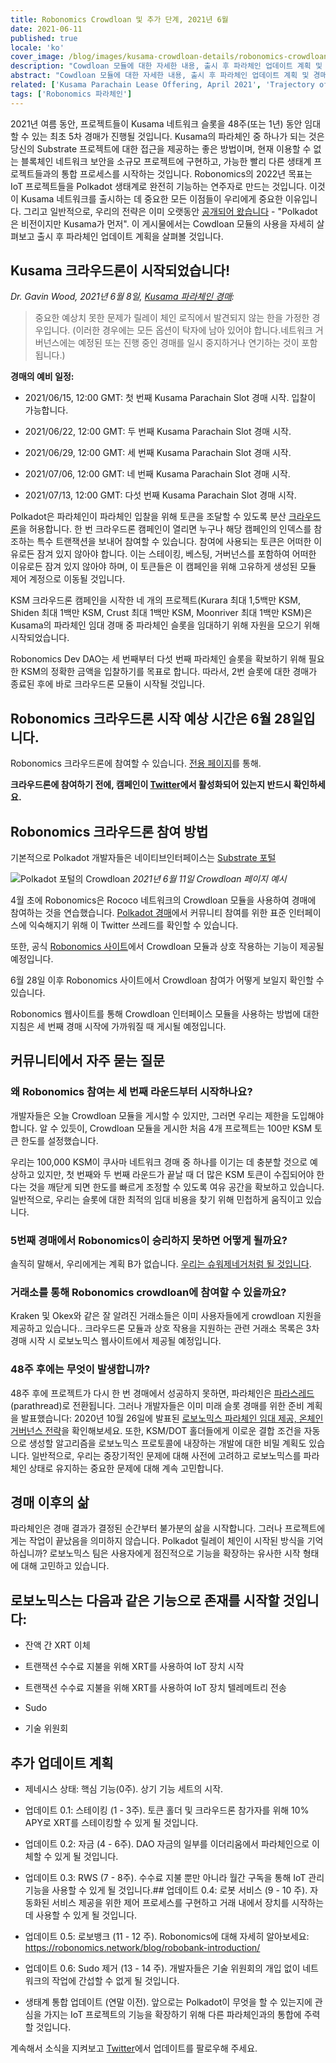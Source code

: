 ```yaml
---
title: Robonomics Crowdloan 및 추가 단계, 2021년 6월
date: 2021-06-11
published: true
locale: 'ko'
cover_image: /blog/images/kusama-crowdloan-details/robonomics-crowdloan-on-kusama.jpg
description: "Cowdloan 모듈에 대한 자세한 내용, 출시 후 파라체인 업데이트 계획 및 경매에 대한 FAQ 살펴보기"
abstract: "Cowdloan 모듈에 대한 자세한 내용, 출시 후 파라체인 업데이트 계획 및 경매에 대한 FAQ 살펴보기"
related: ['Kusama Parachain Lease Offering, April 2021', 'Trajectory of Robonomics Development 2021, Part 1', 'Robobank. Accept any Polkadot token in automation services', 'The ultimate guide to Robonomics, RWS and Robonomics parachain on Polkadot']
tags: ['Robonomics 파라체인']
---
```


2021년 여름 동안, 프로젝트들이 Kusama 네트워크 슬롯을 48주(또는 1년) 동안 임대할 수 있는 최초 5차 경매가 진행될 것입니다. Kusama의 파라체인 중 하나가 되는 것은 당신의 Substrate 프로젝트에 대한 접근을 제공하는 좋은 방법이며, 현재 이용할 수 없는 블록체인 네트워크 보안을 소규모 프로젝트에 구현하고, 가능한 빨리 다른 생태계 프로젝트들과의 통합 프로세스를 시작하는 것입니다. Robonomics의 2022년 목표는 IoT 프로젝트들을 Polkadot 생태계로 완전히 기능하는 연주자로 만드는 것입니다. 이것이 Kusama 네트워크를 출시하는 데 중요한 모든 이점들이 우리에게 중요한 이유입니다. 그리고 일반적으로, 우리의 전략은 이미 오랫동안 [공개되어 왔습니다](/blog/robonomics-parachain-lease-offering/) - "Polkadot은 비전이지만 Kusama가 먼저". 이 게시물에서는 Cowdloan 모듈의 사용을 자세히 살펴보고 출시 후 파라체인 업데이트 계획을 살펴볼 것입니다.

## Kusama 크라우드론이 시작되었습니다!

*Dr. Gavin Wood, 2021년 6월 8일, [Kusama 파라체인 경매](https://polkadot.network/kusama-parachain-auctions/):*

> 중요한 예상치 못한 문제가 릴레이 체인 로직에서 발견되지 않는 한을 가정한 경우입니다. (이러한 경우에는 모든 옵션이 탁자에 남아 있어야 합니다.네트워크 거버넌스에는 예정된 또는 진행 중인 경매를 일시 중지하거나 연기하는 것이 포함됩니다.)

**경매의 예비 일정:**

- 2021/06/15, 12:00 GMT: 첫 번째 Kusama Parachain Slot 경매 시작. 입찰이 가능합니다.

- 2021/06/22, 12:00 GMT: 두 번째 Kusama Parachain Slot 경매 시작.

- 2021/06/29, 12:00 GMT: 세 번째 Kusama Parachain Slot 경매 시작.

- 2021/07/06, 12:00 GMT: 네 번째 Kusama Parachain Slot 경매 시작.

- 2021/07/13, 12:00 GMT: 다섯 번째 Kusama Parachain Slot 경매 시작.

Polkadot은 파라체인이 파라체인 입찰을 위해 토큰을 조달할 수 있도록 분산 [크라우드론](https://wiki.polkadot.network/docs/en/learn-crowdloans)을 허용합니다. 한 번 크라우드론 캠페인이 열리면 누구나 해당 캠페인의 인덱스를 참조하는 특수 트랜잭션을 보내어 참여할 수 있습니다. 참여에 사용되는 토큰은 어떠한 이유로든 잠겨 있지 않아야 합니다. 이는 스테이킹, 베스팅, 거버넌스를 포함하여 어떠한 이유로든 잠겨 있지 않아야 하며, 이 토큰들은 이 캠페인을 위해 고유하게 생성된 모듈 제어 계정으로 이동될 것입니다.

KSM 크라우드론 캠페인을 시작한 네 개의 프로젝트(Kurara 최대 1,5백만 KSM, Shiden 최대 1백만 KSM, Crust 최대 1백만 KSM, Moonriver 최대 1백만 KSM)은 Kusama의 파라체인 임대 경매 중 파라체인 슬롯을 임대하기 위해 자원을 모으기 위해 시작되었습니다.

Robonomics Dev DAO는 세 번째부터 다섯 번째 파라체인 슬롯을 확보하기 위해 필요한 KSM의 정확한 금액을 입찰하기를 목표로 합니다. 따라서, 2번 슬롯에 대한 경매가 종료된 후에 바로 크라우드론 모듈이 시작될 것입니다.

## Robonomics 크라우드론 시작 예상 시간은 6월 28일입니다.

Robonomics 크라우드론에 참여할 수 있습니다. [전용 페이지](/kusama-slot)를 통해.

**크라우드론에 참여하기 전에, 캠페인이 [Twitter](https://twitter.com/AIRA_Robonomics)에서 활성화되어 있는지 반드시 확인하세요.**

## Robonomics 크라우드론 참여 방법

기본적으로 Polkadot 개발자들은 네이티브인터페이스는 [Substrate 포털](https://polkadot.js.org/apps/#/parachains/crowdloan)

![Polkadot 포털의 Crowdloan](/blog/images/kusama-crowdloan-details/crowdloan-on-polkadot-portal.png)
*2021년 6월 11일 Crowdloan 페이지 예시*

4월 초에 Robonomics은 Rococo 네트워크의 Crowdloan 모듈을 사용하여 경매에 참여하는 것을 연습했습니다. [Polkadot 경매](https://twitter.com/AIRA_Robonomics/status/1377653645827833860)에서 커뮤니티 참여를 위한 표준 인터페이스에 익숙해지기 위해 이 Twitter 쓰레드를 확인할 수 있습니다.

또한, 공식 [Robonomics 사이트](/kusama-slot)에서 Crowdloan 모듈과 상호 작용하는 기능이 제공될 예정입니다.

6월 28일 이후 Robonomics 사이트에서 Crowdloan 참여가 어떻게 보일지 확인할 수 있습니다.

Robonomics 웹사이트를 통해 Crowdloan 인터페이스 모듈을 사용하는 방법에 대한 지침은 세 번째 경매 시작에 가까워질 때 게시될 예정입니다.

## 커뮤니티에서 자주 묻는 질문

<TextCard back="transparent">

### 왜 Robonomics 참여는 세 번째 라운드부터 시작하나요?

개발자들은 오늘 Crowdloan 모듈을 게시할 수 있지만, 그러면 우리는 제한을 도입해야 합니다. 알 수 있듯이, Crowdloan 모듈을 게시한 처음 4개 프로젝트는 100만 KSM 토큰 한도를 설정했습니다.

우리는 100,000 KSM이 쿠사마 네트워크 경매 중 하나를 이기는 데 충분할 것으로 예상하고 있지만, 첫 번째와 두 번째 라운드가 끝날 때 더 많은 KSM 토큰이 수집되어야 한다는 것을 깨닫게 되면 한도를 빠르게 조정할 수 있도록 여유 공간을 확보하고 있습니다. 일반적으로, 우리는 슬롯에 대한 최적의 임대 비용을 찾기 위해 민첩하게 움직이고 있습니다.

</TextCard>

<TextCard back="transparent">

### 5번째 경매에서 Robonomics이 승리하지 못하면 어떻게 될까요?

솔직히 말해서, 우리에게는 계획 B가 없습니다. [우리는 슈워제네거처럼 될 것입니다](https://youtu.be/Ri-M_Vo3w5A).

</TextCard>

<TextCard back="transparent">

### 거래소를 통해 Robonomics crowdloan에 참여할 수 있을까요?

Kraken 및 Okex와 같은 잘 알려진 거래소들은 이미 사용자들에게 crowdloan 지원을 제공하고 있습니다.. 크라우드론 모듈과 상호 작용을 지원하는 관련 거래소 목록은 3차 경매 시작 시 로보노믹스 웹사이트에서 제공될 예정입니다.

</TextCard>

<TextCard back="transparent">

### 48주 후에는 무엇이 발생합니까?

48주 후에 프로젝트가 다시 한 번 경매에서 성공하지 못하면, 파라체인은 [파라스레드](https://wiki.polkadot.network/docs/en/learn-parathreads#docsNav)(parathread)로 전환됩니다. 그러나 개발자들은 이미 미래 슬롯 경매를 위한 준비 계획을 발표했습니다: 2020년 10월 26일에 발표된 [로보노믹스 파라체인 임대 제공, 온체인 거버넌스 전략](/blog/robonomics-parachain-lease-offering/)을 확인해보세요. 또한, KSM/DOT 홀더들에게 이로운 결합 조건을 자동으로 생성할 알고리즘을 로보노믹스 프로토콜에 내장하는 개발에 대한 비밀 계획도 있습니다. 일반적으로, 우리는 중장기적인 문제에 대해 사전에 고려하고 로보노믹스를 파라체인 상태로 유지하는 중요한 문제에 대해 계속 고민합니다.

</TextCard>

## 경매 이후의 삶

파라체인은 경매 결과가 결정된 순간부터 불가분의 삶을 시작합니다. 그러나 프로젝트에게는 작업이 끝났음을 의미하지 않습니다. Polkadot 릴레이 체인이 시작된 방식을 기억하십니까? 로보노믹스 팀은 사용자에게 점진적으로 기능을 확장하는 유사한 시작 형태에 대해 고민하고 있습니다.

## 로보노믹스는 다음과 같은 기능으로 존재를 시작할 것입니다:

- 잔액 간 XRT 이체

- 트랜잭션 수수료 지불을 위해 XRT를 사용하여 IoT 장치 시작

- 트랜잭션 수수료 지불을 위해 XRT를 사용하여 IoT 장치 텔레메트리 전송

- Sudo

- 기술 위원회

## 추가 업데이트 계획

- 제네시스 상태: 핵심 기능(0주). 상기 기능 세트의 시작.

- 업데이트 0.1: 스테이킹 (1 - 3주). 토큰 홀더 및 크라우드론 참가자를 위해 10% APY로 XRT를 스테이킹할 수 있게 될 것입니다.

- 업데이트 0.2: 자금 (4 - 6주). DAO 자금의 일부를 이더리움에서 파라체인으로 이체할 수 있게 될 것입니다.

- 업데이트 0.3: RWS (7 - 8주). 수수료 지불 뿐만 아니라 월간 구독을 통해 IoT 관리 기능을 사용할 수 있게 될 것입니다.## 업데이트 0.4: 로봇 서비스 (9 - 10 주). 자동화된 서비스 제공을 위한 제어 프로세스를 구현하고 거래 내에서 장치를 시작하는 데 사용할 수 있게 될 것입니다.

- 업데이트 0.5: 로보뱅크 (11 - 12 주). Robonomics에 대해 자세히 알아보세요:
https://robonomics.network/blog/robobank-introduction/

- 업데이트 0.6: Sudo 제거 (13 - 14 주). 개발자들은 기술 위원회의 개입 없이 네트워크의 작업에 간섭할 수 없게 될 것입니다.

- 생태계 통합 업데이트 (연말 이전). 앞으로는 Polkadot이 무엇을 할 수 있는지에 관심을 가지는 IoT 프로젝트의 기능을 확장하기 위해 다른 파라체인과의 통합에 주력할 것입니다.

계속해서 소식을 지켜보고 [Twitter](https://twitter.com/AIRA_Robonomics)에서 업데이트를 팔로우해 주세요.